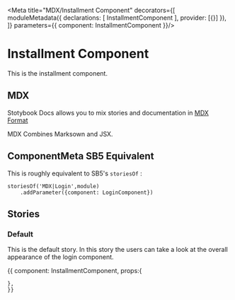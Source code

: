 
<Meta title="MDX/Installment Component" decorators={[
    moduleMetadata({
        declarations: [
            InstallmentComponent
        ],
        provider: [{}]
    }),
]} parameters={{
    component: InstallmentComponent
}}/>

# Installment Component 

This is the installment component.

## MDX

Stotybook Docs allows you to mix stories and documentation in 
[MDX Format](https://mdxjs.com/)

MDX Combines Marksown and JSX.

## ComponentMeta SB5 Equivalent

This is roughly equivalent to SB5's `storiesOf` :

```
storiesOf('MDX|Login',module)
    .addParameter({component: LoginComponent})

```

## Stories

### Default

This is the default story. In this story the users can take a look at the overall
appearance of the login component.

<Preview>
  <Story name="Default">{{
    component: InstallmentComponent,
    props:{
      
    },
    }}    
  </Story>
</Preview>